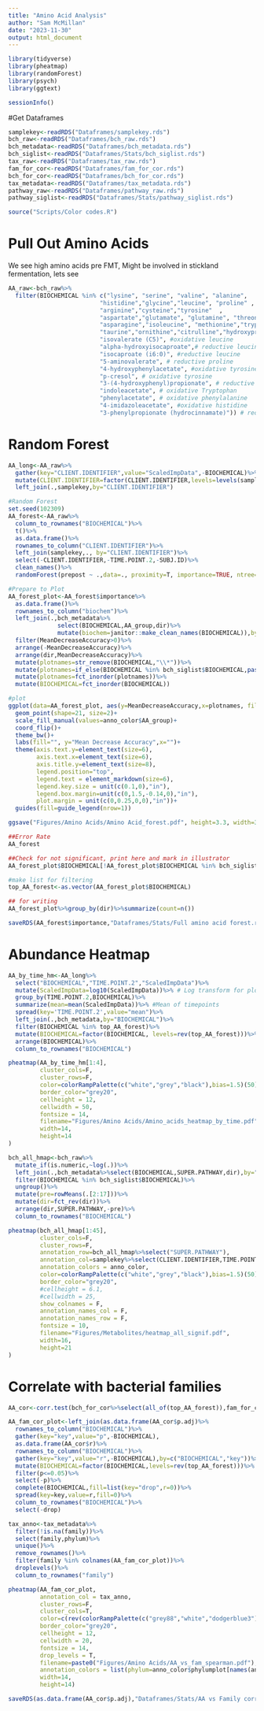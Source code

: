 ```yaml
---
title: "Amino Acid Analysis"
author: "Sam McMillan"
date: "2023-11-30"
output: html_document
---
```


```r
library(tidyverse)
library(pheatmap)
library(randomForest)
library(psych)
library(ggtext)

sessionInfo()
```

#Get Dataframes
```r
samplekey<-readRDS("Dataframes/samplekey.rds")
bch_raw<-readRDS("Dataframes/bch_raw.rds")
bch_metadata<-readRDS("Dataframes/bch_metadata.rds")
bch_siglist<-readRDS("Dataframes/Stats/bch_siglist.rds")
tax_raw<-readRDS("Dataframes/tax_raw.rds")
fam_for_cor<-readRDS("Dataframes/fam_for_cor.rds")
bch_for_cor<-readRDS("Dataframes/bch_for_cor.rds")
tax_metadata<-readRDS("Dataframes/tax_metadata.rds")
pathway_raw<-readRDS("Dataframes/pathway_raw.rds")
pathway_siglist<-readRDS("Dataframes/Stats/pathway_siglist.rds")

source("Scripts/Color codes.R")
```

# Pull Out Amino Acids
We see high amino acids pre FMT, Might be involved in stickland fermentation, lets see
```r
AA_raw<-bch_raw%>%
  filter(BIOCHEMICAL %in% c("lysine", "serine", "valine", "alanine",
                          "histidine","glycine","leucine", "proline" ,
                          "arginine","cysteine","tyrosine"  ,
                          "aspartate","glutamate", "glutamine", "threonine",
                          "asparagine","isoleucine", "methionine","tryptophan","phenylalanine",
                          "taurine","ornithine","citrulline","hydroxyproline", #non proteinogenic amino acids
                          "isovalerate (C5)", #oxidative leucine
                          "alpha-hydroxyisocaproate",# reductive leucine
                          "isocaproate (i6:0)", #reductive leucine
                          "5-aminovalerate", # reductive proline
                          "4-hydroxyphenylacetate", #oxidative tyrosine
                          "p-cresol", # oxidative tyrosine
                          "3-(4-hydroxyphenyl)propionate", # reductive tyrosine
                          "indoleacetate", # oxidative Tryptophan
                          "phenylacetate", # oxidative phenylalanine
                          "4-imidazoleacetate", #oxidative histidine
                          "3-phenylpropionate (hydrocinnamate)")) # reductive phenylalanine

```


# Random Forest
```r
AA_long<-AA_raw%>%
  gather(key="CLIENT.IDENTIFIER",value="ScaledImpData",-BIOCHEMICAL)%>%
  mutate(CLIENT.IDENTIFIER=factor(CLIENT.IDENTIFIER,levels=levels(samplekey$CLIENT.IDENTIFIER)))%>%
  left_join(.,samplekey,by="CLIENT.IDENTIFIER")

#Random Forest
set.seed(102309)
AA_forest<-AA_raw%>%
  column_to_rownames("BIOCHEMICAL")%>%
  t()%>%
  as.data.frame()%>%
  rownames_to_column("CLIENT.IDENTIFIER")%>%
  left_join(samplekey,., by="CLIENT.IDENTIFIER")%>%
  select(-CLIENT.IDENTIFIER,-TIME.POINT.2,-SUBJ.ID)%>%
  clean_names()%>%
  randomForest(prepost ~ .,data=., proximity=T, importance=TRUE, ntree=1000)

#Prepare to Plot
AA_forest_plot<-AA_forest$importance%>%
  as.data.frame()%>%
  rownames_to_column("biochem")%>%
  left_join(.,bch_metadata%>%
              select(BIOCHEMICAL,AA_group,dir)%>%
              mutate(biochem=janitor::make_clean_names(BIOCHEMICAL)),by="biochem")%>%
  filter(MeanDecreaseAccuracy>0)%>%
  arrange(-MeanDecreaseAccuracy)%>%
  arrange(dir,MeanDecreaseAccuracy)%>%
  mutate(plotnames=str_remove(BIOCHEMICAL,"\\*"))%>%
  mutate(plotnames=if_else(BIOCHEMICAL %in% bch_siglist$BIOCHEMICAL,paste("*", plotnames),plotnames))%>%
  mutate(plotnames=fct_inorder(plotnames))%>%
  mutate(BIOCHEMICAL=fct_inorder(BIOCHEMICAL))

#plot
ggplot(data=AA_forest_plot, aes(y=MeanDecreaseAccuracy,x=plotnames, fill=AA_group))+
  geom_point(shape=21, size=2)+
  scale_fill_manual(values=anno_color$AA_group)+
  coord_flip()+
  theme_bw()+
  labs(fill="", y="Mean Decrease Accuracy",x="")+
  theme(axis.text.y=element_text(size=6),
        axis.text.x=element_text(size=6),
        axis.title.y=element_text(size=8),
        legend.position="top",
        legend.text = element_markdown(size=6),
        legend.key.size = unit(c(0.1,0),"in"),
        legend.box.margin=unit(c(0,1.5,-0.14,0),"in"),
        plot.margin = unit(c(0,0.25,0,0),"in"))+
  guides(fill=guide_legend(nrow=1))

ggsave("Figures/Amino Acids/Amino Acid_forest.pdf", height=3.3, width=3.5, units="in")

##Error Rate
AA_forest

##Check for not significant, print here and mark in illustrator
AA_forest_plot$BIOCHEMICAL[!AA_forest_plot$BIOCHEMICAL %in% bch_siglist$BIOCHEMICAL]

#make list for filtering
top_AA_forest<-as.vector(AA_forest_plot$BIOCHEMICAL)

## for writing
AA_forest_plot%>%group_by(dir)%>%summarize(count=n())

saveRDS(AA_forest$importance,"Dataframes/Stats/Full amino acid forest.rds")

```

# Abundance Heatmap
```r
AA_by_time_hm<-AA_long%>%
  select("BIOCHEMICAL","TIME.POINT.2","ScaledImpData")%>%
  mutate(ScaledImpData=log10(ScaledImpData))%>% # Log transform for plotting
  group_by(TIME.POINT.2,BIOCHEMICAL)%>%
  summarize(mean=mean(ScaledImpData))%>% #Mean of timepoints
  spread(key='TIME.POINT.2',value="mean")%>%
  left_join(.,bch_metadata,by="BIOCHEMICAL")%>%
  filter(BIOCHEMICAL %in% top_AA_forest)%>%
  mutate(BIOCHEMICAL=factor(BIOCHEMICAL, levels=rev(top_AA_forest)))%>%
  arrange(BIOCHEMICAL)%>%
  column_to_rownames("BIOCHEMICAL")

pheatmap(AA_by_time_hm[1:4],
         cluster_cols=F,
         cluster_rows=F,
         color=colorRampPalette(c("white","grey","black"),bias=1.5)(50),
         border_color="grey20",
         cellheight = 12,
         cellwidth = 50,
         fontsize = 14,
         filename="Figures/Amino Acids/Amino_acids_heatmap_by_time.pdf",
         width=14,
         height=14
)

bch_all_hmap<-bch_raw%>%
  mutate_if(is.numeric,~log(.))%>%
  left_join(.,bch_metadata%>%select(BIOCHEMICAL,SUPER.PATHWAY,dir),by="BIOCHEMICAL")%>%
  filter(BIOCHEMICAL %in% bch_siglist$BIOCHEMICAL)%>%
  ungroup()%>%
  mutate(pre=rowMeans(.[2:17]))%>%
  mutate(dir=fct_rev(dir))%>%
  arrange(dir,SUPER.PATHWAY,-pre)%>%
  column_to_rownames("BIOCHEMICAL")

pheatmap(bch_all_hmap[1:45],
         cluster_cols=F,
         cluster_rows=F,
         annotation_row=bch_all_hmap%>%select("SUPER.PATHWAY"),
         annotation_col=samplekey%>%select(CLIENT.IDENTIFIER,TIME.POINT.2)%>%column_to_rownames("CLIENT.IDENTIFIER"),
         annotation_colors = anno_color,
         color=colorRampPalette(c("white","grey","black"),bias=1.5)(50),
         border_color="grey20",
         #cellheight = 6.1,
         #cellwidth = 25,
         show_colnames = F,
         annotation_names_col = F,
         annotation_names_row = F,
         fontsize = 10,
         filename="Figures/Metabolites/heatmap_all_signif.pdf",
         width=16,
         height=21
)

```
# Correlate with bacterial families
```r
AA_cor<-corr.test(bch_for_cor%>%select(all_of(top_AA_forest)),fam_for_cor,method="spearman",adjust="holm")

AA_fam_cor_plot<-left_join(as.data.frame(AA_cor$p.adj)%>%
  rownames_to_column("BIOCHEMICAL")%>%
  gather(key="key",value="p",-BIOCHEMICAL),
  as.data.frame(AA_cor$r)%>%
  rownames_to_column("BIOCHEMICAL")%>%
  gather(key="key",value="r",-BIOCHEMICAL),by=c("BIOCHEMICAL","key"))%>%
  mutate(BIOCHEMICAL=factor(BIOCHEMICAL,levels=rev(top_AA_forest)))%>%
  filter(p<=0.05)%>%
  select(-p)%>%
  complete(BIOCHEMICAL,fill=list(key="drop",r=0))%>%
  spread(key=key,value=r,fill=0)%>%
  column_to_rownames("BIOCHEMICAL")%>%
  select(-drop)

tax_anno<-tax_metadata%>%
  filter(!is.na(family))%>%
  select(family,phylum)%>%
  unique()%>%
  remove_rownames()%>%
  filter(family %in% colnames(AA_fam_cor_plot))%>%
  droplevels()%>%
  column_to_rownames("family")

pheatmap(AA_fam_cor_plot,
         annotation_col = tax_anno,
         cluster_rows=F,
         cluster_cols=T,
         color=c(rev(colorRampPalette(c("grey88","white","dodgerblue3"),bias=1)(30)),colorRampPalette(c("grey88","white", "red3"),bias=1)(30)),
         border_color="grey20",
         cellheight = 12,
         cellwidth = 20,
         fontsize = 14,
         drop_levels = T,
         filename=paste0("Figures/Amino Acids/AA_vs_fam_spearman.pdf"),
         annotation_colors = list(phylum=anno_color$phylumplot[names(anno_color$phylumplot) %in% unique(tax_anno$phylum)]),
         width=14,
         height=14)

saveRDS(as.data.frame(AA_cor$p.adj),"Dataframes/Stats/AA vs Family correlation t test holm.rds")
```



